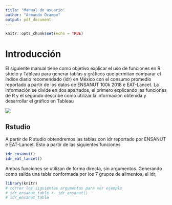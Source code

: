 ```yaml
---
title: "Manual de usuario"
author: "Armando Ocampo"
output: pdf_document
---
```


```r
knitr::opts_chunk$set(echo = TRUE)
```

# Introducción

El siguiente manual tiene como objetivo explicar el uso de funciones en R studio y Tableau para generar tablas y gráficos que permitan comparar el índice diario recomendado (idr) en México con el consumo promedio reportado a partir de los datos de ENSANUT 100k 2018 e EAT-Lancet. La información se divide en dos apartados, el primero explicando las funciones de R y el segundo describe como utilizar la información obtenida y desarrollar el gráfico en Tableau

![](idr_ensanut.png)

## Rstudio

A partir de R studio obtendremos las tablas con idr reportado por ENSANUT e EAT-Lancet. Esto a partir de las siguientes funciones

```r
idr_ensanut()
idr_eat_lancet()
```

Ambas funciones se utilizan de forma directa, sin argumentos. Generando como salida una tabla conformada por los 7 grupos de alimentos, el idr, 


```r
library(knitr)
# correr los siguientes argumentos para ver ejemplo
# idr_ensanut_table <- idr_ensanut()
# idr_ensanut_table
```

